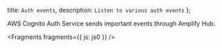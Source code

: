   title: `Auth events`,
  description: `Listen to various auth events`
};

AWS Cognito Auth Service sends important events through Amplify Hub.


<Fragments fragments={{ js: js0 }} />
